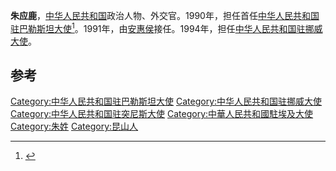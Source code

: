 '''朱应鹿'''，[[中华人民共和国|中华人民共和国]]政治人物、外交官。1990年，担任首任[[中国驻巴勒斯坦大使列表|中华人民共和国驻巴勒斯坦大使]]<ref>{{cite web|author=中华人民共和国外交部|title=中国驻巴勒斯坦历任大使|url=http://www.mfa.gov.cn/chn/pds/ziliao/wjrw/2167/2169/t9174.htm|publisher=中华人民共和国外交部|accessdate=2012-03-03}}</ref>。1991年，由[[安惠侯|安惠侯]]接任。1994年，担任[[中国驻挪威大使列表|中华人民共和国驻挪威大使]]。

== 参考 ==
{{reflist}}
{{start box}}
{{s-dip}}
{{succession box|首任|[[安惠侯|安惠侯]]|[[中国驻突尼斯大使列表|中华人民共和国驻突尼斯大使]]<br /><small>兼[[中国驻巴勒斯坦大使列表|驻巴勒斯坦大使]]</small>|1990年6月-1991年10月}}
{{succession box|[[詹世亮|詹世亮]]|[[楊福昌|楊福昌]]|[[中國駐埃及大使列表|中華人民共和國駐埃及大使]]|1991年9月－1993年12月}}
{{succession box|[[王桂新|王桂新]]|[[马恩汉|马恩汉]]|[[中国驻挪威大使列表|中华人民共和国驻挪威大使]]|1994年2月-1998年6月}}
{{end box}}
{{中国政治人物小作品}}

[[Category:中华人民共和国驻巴勒斯坦大使|Category:中华人民共和国驻巴勒斯坦大使]]
[[Category:中华人民共和国驻挪威大使|Category:中华人民共和国驻挪威大使]]
[[Category:中华人民共和国驻突尼斯大使|Category:中华人民共和国驻突尼斯大使]]
[[Category:中華人民共和國駐埃及大使|Category:中華人民共和國駐埃及大使]]
[[Category:朱姓|Category:朱姓]]
[[Category:昆山人|Category:昆山人]]